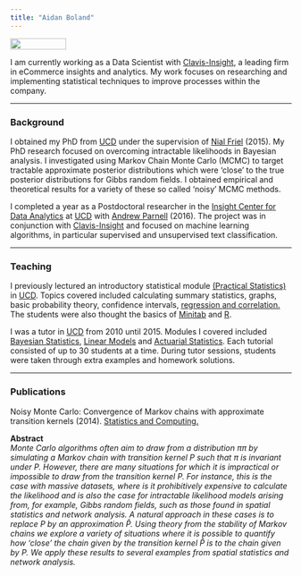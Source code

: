 ```yaml
---
title: "Aidan Boland"
---
```



<!--For an overview of Latent Dirichlet Allocation click [here](/LDA).  

 Check out an R-Shiny app showing [statistics from the premier league.](http://ff.aboland.ie) -->

<!--![](images/profile.jpg =1000x200)-->
<img src="images/profile.jpg" width="100px" height="20px" />  



I am currently working as a Data Scientist with [Clavis-Insight](http://clavisinsight.com/), a leading firm in eCommerce insights and analytics. My work focuses on researching and implementing statistical techniques to improve processes within the company.

***

### Background

I obtained my PhD from [UCD](http://www.ucd.ie/) under the supervision of [Nial Friel](http://mathsci.ucd.ie/~nial/) (2015). My PhD research focused on overcoming intractable likelihoods in Bayesian analysis. I investigated using Markov Chain Monte Carlo (MCMC) to target tractable approximate posterior distributions which were 'close' to the true posterior distributions for Gibbs random fields. I obtained empirical and theoretical results for a variety of these so called 'noisy' MCMC methods.

I completed a year as a Postdoctoral researcher in the [Insight Center for Data Analytics](https://www.insight-centre.org/) at [UCD](http://www.ucd.ie/) with [Andrew Parnell](http://mathsci.ucd.ie/~parnell_a/) (2016). The project was in conjunction with [Clavis-Insight](http://clavisinsight.com/) and focused on machine learning algorithms, in particular supervised and unsupervised text classification. 


***

### Teaching

I previously lectured an introductory statistical module [(Practical Statistics)](https://sisweb.ucd.ie/usis/w_sm_web_inf_viewer_banner.show_module?p_subj=STAT&p_crse=10050) in [UCD](http://www.ucd.ie/). Topics covered included calculating summary statistics, graphs,  basic probability theory, confidence intervals, [regression and correlation.](http://bayes2.ucd.ie:3838/aboland/STAT10050/) The students were also thought the basics of [Minitab](https://www.minitab.com/en-us/) and [R](https://www.r-project.org/).


I was a tutor in [UCD](http://www.ucd.ie/) from 2010 until 2015. Modules I covered included [Bayesian Statistics](https://sisweb.ucd.ie/usis/w_sm_web_inf_viewer_banner.show_module?p_subj=STAT&p_crse=40390), [Linear Models](https://sisweb.ucd.ie/usis/w_sm_web_inf_viewer_banner.show_module?p_subj=STAT&p_crse=30240) and [Actuarial Statistics](https://sisweb.ucd.ie/usis/w_sm_web_inf_viewer_banner.show_module?p_subj=STAT&p_crse=40160#bookmarkschedule). Each tutorial consisted of up to 30 students at a time. During tutor sessions, students were taken through extra examples  and homework solutions.


***

### Publications

Noisy Monte Carlo: Convergence of Markov chains with approximate transition kernels (2014). [Statistics and Computing.](http://link.springer.com/article/10.1007%2Fs11222-014-9521-x)  

**Abstract**  
*Monte Carlo algorithms often aim to draw from a distribution ππ by simulating a Markov chain with transition kernel $P$ such that $\pi$ is invariant under $P$. However, there are many situations for which it is impractical or impossible to draw from the transition kernel $P$. For instance, this is the case with massive datasets, where is it prohibitively expensive to calculate the likelihood and is also the case for intractable likelihood models arising from, for example, Gibbs random fields, such as those found in spatial statistics and network analysis. A natural approach in these cases is to replace $P$ by an approximation $\hat{P}$. Using theory from the stability of Markov chains we explore a variety of situations where it is possible to quantify how ‘close’ the chain given by the transition kernel $\hat{P}$ is to the chain given by $P$. We apply these results to several examples from spatial statistics and network analysis.*


<!--

<style type = "text/css">
.main-container {
    position:absolute;
  max-width: 940px;
  margin-left: 21%;
  margin-right: auto;
}
code {
  color: inherit;
  background-color: rgba(0, 0, 0, 0.04);
}
img {
  max-width:100%;
  height: auto;
}


.leftbar {
    position:absolute;
    max-width: 20%;
    float: left;
    background-color: #e6e6e6;
    padding-top: 10px;
    padding-right: 10px;
    padding-left: 15px;
}

    </style>

<div class="leftbar">
    <br>
    <center>
        <p><img src="images/profile.jpg" width="100px" height="20px" /></p>
    </center>
        <br>
        <p>I am a Postdoctoral researcher in the <a href="https://www.insight-centre.org/">Insight Center for Data Analytics</a> at <a href="http://www.ucd.ie/">UCD</a> with <a href="http://mathsci.ucd.ie/~parnell_a/">Andrew Parnell</a> . My current project is in conjunction with <a href="http://clavisinsight.com/">Clavis-Insight</a> and focuses on machine learning algorithms, in particular supervised and unsupervised classification.</p>
        <br>
    <center>
    <a class="twitter-timeline" href="https://twitter.com/AidoBo" data-widget-id="705121660492488705">Tweets by @AidoBo</a>
    <script>!function(d,s,id){var js,fjs=d.getElementsByTagName(s)[0],p=/^http:/.test(d.location)?'http':'https';if(!d.getElementById(id)){js=d.createElement(s);js.id=id;js.src=p+"://platform.twitter.com/widgets.js";fjs.parentNode.insertBefore(js,fjs);}}(document,"script","twitter-wjs");</script>
    </center>
</div>



### Twitter


<a class="twitter-timeline" href="https://twitter.com/AidoBo" data-widget-id="705121660492488705">Tweets by @AidoBo</a>
<script>!function(d,s,id){var js,fjs=d.getElementsByTagName(s)[0],p=/^http:/.test(d.location)?'http':'https';if(!d.getElementById(id)){js=d.createElement(s);js.id=id;js.src=p+"://platform.twitter.com/widgets.js";fjs.parentNode.insertBefore(js,fjs);}}(document,"script","twitter-wjs");</script>


-->
